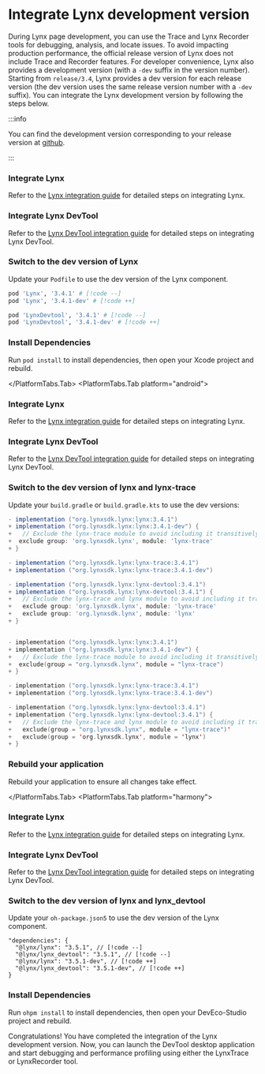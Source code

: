 
# Integrate Lynx development version

During Lynx page development, you can use the Trace and Lynx Recorder tools for debugging, analysis, and locate issues.
To avoid impacting production performance, the official release version of Lynx does not include Trace and Recorder features.
For developer convenience, Lynx also provides a development version (with a `-dev` suffix in the version number). Starting from `release/3.4`, Lynx provides a dev version for each release version (the dev version uses the same release version number with a `-dev` suffix). You can integrate the Lynx development version by following the steps below.

:::info

You can find the development version corresponding to your release version at [github](https://github.com/lynx-family/lynx/tags).

:::

<PlatformTabs queryKey="platform">
<PlatformTabs.Tab platform="ios">

<Steps>

### Integrate Lynx

Refer to the [Lynx integration guide](/guide/start/integrate-with-existing-apps.html#platform=ios) for detailed steps on integrating Lynx.

### Integrate Lynx DevTool

Refer to the [Lynx DevTool integration guide](/guide/start/integrate-lynx-devtool.html#platform=ios) for detailed steps on integrating Lynx DevTool.

### Switch to the dev version of Lynx

Update your `Podfile` to use the dev version of the Lynx component.

```ruby title="Podfile"
pod 'Lynx', '3.4.1' # [!code --]
pod 'Lynx', '3.4.1-dev' # [!code ++]

pod 'LynxDevtool', '3.4.1' # [!code --]
pod 'LynxDevtool', '3.4.1-dev' # [!code ++]
```

### Install Dependencies

Run `pod install` to install dependencies, then open your Xcode project and rebuild.

</Steps>

</PlatformTabs.Tab>
<PlatformTabs.Tab platform="android">

<Steps>

### Integrate Lynx

Refer to the [Lynx integration guide](/guide/start/integrate-with-existing-apps.html#platform=android) for detailed steps on integrating Lynx.

### Integrate Lynx DevTool

Refer to the [Lynx DevTool integration guide](/guide/start/integrate-lynx-devtool.html#platform=android) for detailed steps on integrating Lynx DevTool.

### Switch to the dev version of lynx and lynx-trace

Update your `build.gradle` or `build.gradle.kts` to use the dev versions:

<Tabs groupId='impl-android'>
<Tab label="build.gradle">

```groovy
- implementation ("org.lynxsdk.lynx:lynx:3.4.1")
+ implementation ("org.lynxsdk.lynx:lynx:3.4.1-dev") {
+   // Exclude the lynx-trace module to avoid including it transitively
+  exclude group: 'org.lynxsdk.lynx', module: 'lynx-trace'
+ }

- implementation ("org.lynxsdk.lynx:lynx-trace:3.4.1")
+ implementation ("org.lynxsdk.lynx:lynx-trace:3.4.1-dev")

- implementation ("org.lynxsdk.lynx:lynx-devtool:3.4.1")
+ implementation ("org.lynxsdk.lynx:lynx-devtool:3.4.1") {
+   // Exclude the lynx-trace and lynx module to avoid including it transitively
+   exclude group: 'org.lynxsdk.lynx', module: 'lynx-trace'
+   exclude group: 'org.lynxsdk.lynx', module: 'lynx'
+ }

```

</Tab>
<Tab label="build.gradle.kts">

```kotlin

- implementation ("org.lynxsdk.lynx:lynx:3.4.1")
+ implementation ("org.lynxsdk.lynx:lynx:3.4.1-dev") {
+   // Exclude the lynx-trace module to avoid including it transitively
+  exclude(group = "org.lynxsdk.lynx", module = "lynx-trace")
+ }

- implementation ("org.lynxsdk.lynx:lynx-trace:3.4.1")
+ implementation ("org.lynxsdk.lynx:lynx-trace:3.4.1-dev")

- implementation ("org.lynxsdk.lynx:lynx-devtool:3.4.1")
+ implementation ("org.lynxsdk.lynx:lynx-devtool:3.4.1") {
+   // Exclude the lynx-trace and lynx module to avoid including it transitively
+   exclude(group = "org.lynxsdk.lynx", module = "lynx-trace")'
+   exclude(group = 'org.lynxsdk.lynx', module = 'lynx')
+ }

```

</Tab>
</Tabs>

### Rebuild your application

Rebuild your application to ensure all changes take effect.

</Steps>

</PlatformTabs.Tab>
<PlatformTabs.Tab platform="harmony">
<Steps>

### Integrate Lynx

Refer to the [Lynx integration guide](/guide/start/integrate-with-existing-apps.html#platform=harmony) for detailed steps on integrating Lynx.

### Integrate Lynx DevTool

Refer to the [Lynx DevTool integration guide](/guide/start/integrate-lynx-devtool.html#platform=harmony) for detailed steps on integrating Lynx DevTool.

### Switch to the dev version of lynx and lynx_devtool

Update your `oh-package.json5` to use the dev version of the Lynx component.

```json5
"dependencies": {
  "@lynx/lynx": "3.5.1", // [!code --]
  "@lynx/lynx_devtool": "3.5.1", // [!code --]
  "@lynx/lynx": "3.5.1-dev", // [!code ++]
  "@lynx/lynx_devtool": "3.5.1-dev", // [!code ++]
}
```

### Install Dependencies

Run `ohpm install` to install dependencies, then open your DevEco-Studio project and rebuild.

</Steps>
</PlatformTabs.Tab>
</PlatformTabs>

Congratulations! You have completed the integration of the Lynx development version.
Now, you can launch the DevTool desktop application and start debugging and performance profiling using either the LynxTrace or LynxRecorder tool.
